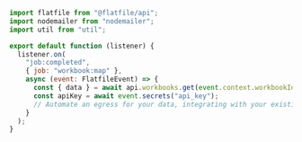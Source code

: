 <CodeGroup>

```javascript node
import flatfile from "@flatfile/api";
import nodemailer from "nodemailer";
import util from "util";

export default function (listener) {
  listener.on(
    "job:completed",
    { job: "workbook:map" },
    async (event: FlatfileEvent) => {
      const { data } = await api.workbooks.get(event.context.workbookId);
      const apiKey = await event.secrets("api_key");
      // Automate an egress for your data, integrating with your existing sytems
    }
  );
}
```

</CodeGroup>
